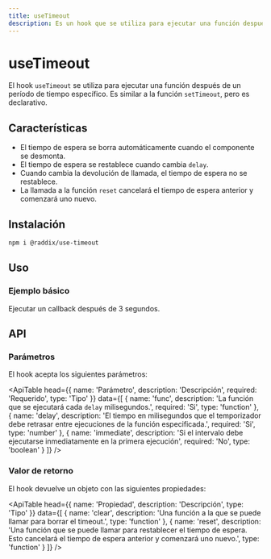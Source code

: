 ```yaml
---
title: useTimeout
description: Es un hook que se utiliza para ejecutar una función después de un período de tiempo específico.
---
```


# useTimeout

El hook `useTimeout` se utiliza para ejecutar una función después de un período de tiempo específico.
Es similar a la función `setTimeout`, pero es declarativo.

## Características

- El tiempo de espera se borra automáticamente cuando el componente se desmonta.
- El tiempo de espera se restablece cuando cambia `delay`.
- Cuando cambia la devolución de llamada, el tiempo de espera no se restablece.
- La llamada a la función `reset` cancelará el tiempo de espera anterior y comenzará uno nuevo.

## Instalación

```bash
npm i @raddix/use-timeout
```

## Uso

### Ejemplo básico

Ejecutar un callback después de 3 segundos.

<CodeBlock folder='use-timeout' file='example1.tsx' />

## API

### Parámetros

El hook acepta los siguientes parámetros:

<ApiTable
  head={{
    name: 'Parámetro',
    description: 'Descripción',
    required: 'Requerido',
    type: 'Tipo'
  }}
  data={[
    {
      name: 'func',
      description: 'La función que se ejecutará cada `delay` milisegundos.',
      required: 'Si',
      type: 'function'
    },
    {
      name: 'delay',
      description:
        'El tiempo en milisegundos que el temporizador debe retrasar entre ejecuciones de la función especificada.',
      required: 'Si',
      type: 'number'
    },
    {
      name: 'immediate',
      description:
        'Si el intervalo debe ejecutarse inmediatamente en la primera ejecución',
      required: 'No',
      type: 'boolean'
    }
  ]}
/>

### Valor de retorno

El hook devuelve un objeto con las siguientes propiedades:

<ApiTable
  head={{
    name: 'Propiedad',
    description: 'Descripción',
    type: 'Tipo'
  }}
  data={[
    {
      name: 'clear',
      description:
        'Una función a la que se puede llamar para borrar el timeout.',
      type: 'function'
    },
    {
      name: 'reset',
      description:
        'Una función que se puede llamar para restablecer el tiempo de espera. Esto cancelará el tiempo de espera anterior y comenzará uno nuevo.',
      type: 'function'
    }
  ]}
/>
